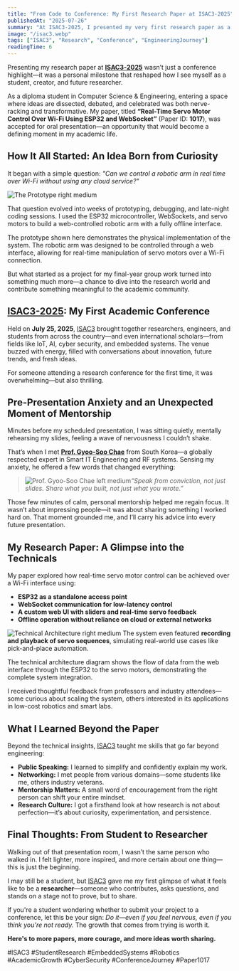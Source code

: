 ```yaml
---
title: "From Code to Conference: My First Research Paper at ISAC3-2025"
publishedAt: "2025-07-26"
summary: "At ISAC3-2025, I presented my very first research paper as a diploma student—an unforgettable experience of growth, mentorship, and stepping into the research community. From meeting global scholars to overcoming my stage fear, here’s how this moment shaped my future."
image: "/isac3.webp"
tags: ["ISAC3", "Research", "Conference", "EngineeringJourney"]
readingTime: 6
---
```


Presenting my research paper at [**ISAC3-2025**](https://isac3.in) wasn’t just a conference highlight—it was a personal milestone that reshaped how I see myself as a student, creator, and future researcher.

As a diploma student in Computer Science & Engineering, entering a space where ideas are dissected, debated, and celebrated was both nerve-racking and transformative. My paper, titled **“Real-Time Servo Motor Control Over Wi-Fi Using ESP32 and WebSocket”** (Paper ID: **1017**), was accepted for oral presentation—an opportunity that would become a defining moment in my academic life.

## How It All Started: An Idea Born from Curiosity

It began with a simple question: *"Can we control a robotic arm in real time over Wi-Fi without using any cloud service?"*

![The Prototype right medium](/roboticarm.webp)

That question evolved into weeks of prototyping, debugging, and late-night coding sessions. I used the ESP32 microcontroller, WebSockets, and servo motors to build a web-controlled robotic arm with a fully offline interface.

The prototype shown here demonstrates the physical implementation of the system. The robotic arm was designed to be controlled through a web interface, allowing for real-time manipulation of servo motors over a Wi-Fi connection.

But what started as a project for my final-year group work turned into something much more—a chance to dive into the research world and contribute something meaningful to the academic community.

## [ISAC3-2025](https://isac3.in): My First Academic Conference

Held on **July 25, 2025**, [ISAC3](https://isac3.in) brought together researchers, engineers, and students from across the country—and even international scholars—from fields like IoT, AI, cyber security, and embedded systems. The venue buzzed with energy, filled with conversations about innovation, future trends, and fresh ideas.

For someone attending a research conference for the first time, it was overwhelming—but also thrilling.


## Pre-Presentation Anxiety and an Unexpected Moment of Mentorship

Minutes before my scheduled presentation, I was sitting quietly, mentally rehearsing my slides, feeling a wave of nervousness I couldn’t shake.

That’s when I met [**Prof. Gyoo-Soo Chae**](https://scholar.google.com/citations?user=FfJ6EwUAAAAJ&hl=ko) from South Korea—a globally respected expert in Smart IT Engineering and RF systems. Sensing my anxiety, he offered a few words that changed everything:


>![Prof. Gyoo-Soo Chae left medium](/profchae.webp)*“Speak from conviction, not just slides. Share what you built, not just what you wrote.”*

Those few minutes of calm, personal mentorship helped me regain focus. It wasn’t about impressing people—it was about sharing something I worked hard on. That moment grounded me, and I’ll carry his advice into every future presentation.

## My Research Paper: A Glimpse into the Technicals

My paper explored how real-time servo motor control can be achieved over a Wi-Fi interface using:


- **ESP32 as a standalone access point**
- **WebSocket communication for low-latency control**
- **A custom web UI with sliders and real-time servo feedback**
- **Offline operation without reliance on cloud or external networks**

![Technical Architecture right medium](/architecturediagramisac3.webp)
The system even featured **recording and playback of servo sequences**, simulating real-world use cases like pick-and-place automation.

The technical architecture diagram shows the flow of data from the web interface through the ESP32 to the servo motors, demonstrating the complete system integration.

I received thoughtful feedback from professors and industry attendees—some curious about scaling the system, others interested in its applications in low-cost robotics and smart labs.

## What I Learned Beyond the Paper

Beyond the technical insights, [ISAC3](https://isac3.in) taught me skills that go far beyond engineering:

- **Public Speaking:** I learned to simplify and confidently explain my work.
- **Networking:** I met people from various domains—some students like me, others industry veterans.
- **Mentorship Matters:** A small word of encouragement from the right person can shift your entire mindset.
- **Research Culture:** I got a firsthand look at how research is not about perfection—it’s about curiosity, experimentation, and persistence.

## Final Thoughts: From Student to Researcher

Walking out of that presentation room, I wasn’t the same person who walked in. I felt lighter, more inspired, and more certain about one thing—this is just the beginning.

I may still be a student, but [ISAC3](https://isac3.in) gave me my first glimpse of what it feels like to be a **researcher**—someone who contributes, asks questions, and stands on a stage not to prove, but to share.

If you're a student wondering whether to submit your project to a conference, let this be your sign: *Do it—even if you feel nervous, even if you think you're not ready.* The growth that comes from trying is worth it.

**Here's to more papers, more courage, and more ideas worth sharing.**

#ISAC3 #StudentResearch #EmbeddedSystems #Robotics #AcademicGrowth #CyberSecurity #ConferenceJourney #Paper1017
